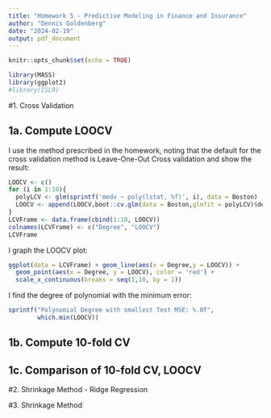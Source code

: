 ```yaml
---
title: "Homework 5 - Predictive Modeling in Finance and Insurance"
author: "Dennis Goldenberg"
date: "2024-02-19"
output: pdf_document
---
```


```r
knitr::opts_chunk$set(echo = TRUE)
```

```r
library(MASS)
library(ggplot2)
#library(ISLR)
```

#1. Cross Validation

## 1a. Compute LOOCV
I use the method prescribed in the homework, noting that the default for the cross validation method is Leave-One-Out Cross validation and show the result:
```r
LOOCV <- c()
for (i in 1:10){
  polyLCV <- glm(sprintf('medv ~ poly(lstat, %f)', i), data = Boston)
  LOOCV <- append(LOOCV,boot::cv.glm(data = Boston,glmfit = polyLCV)$delta[2])
}
LCVFrame <- data.frame(cbind(1:10, LOOCV))
colnames(LCVFrame) <- c("Degree", "LOOCV")
LCVFrame
```

I graph the LOOCV plot:
```r
ggplot(data = LCVFrame) + geom_line(aes(x = Degree,y = LOOCV)) +
  geom_point(aes(x = Degree, y = LOOCV), color = 'red') + 
  scale_x_continuous(breaks = seq(1,10, by = 1))
```
I find the degree of polynomial with the minimum error:
```r
sprintf("Polynomial Degree with smallest Test MSE: %.0f",
        which.min(LOOCV))
```

## 1b. Compute 10-fold CV

## 1c. Comparison of 10-fold CV, LOOCV
\newpage

#2. Shrinkage Method - Ridge Regression

\newpage

#3. Shrinkage Method


